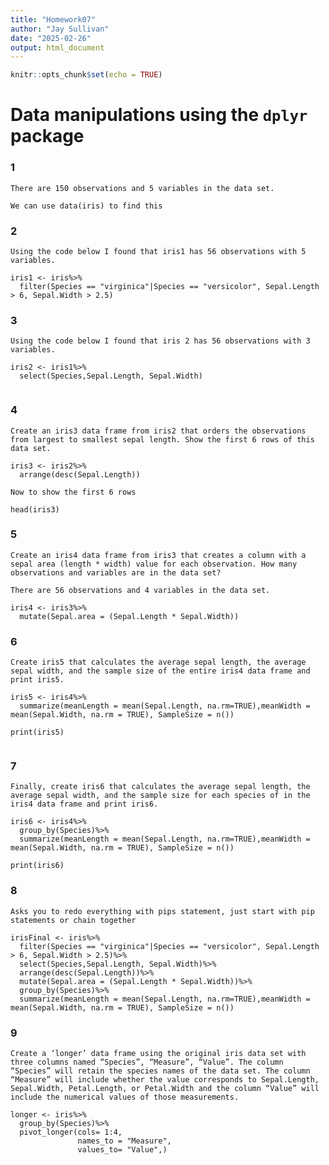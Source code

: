 ```yaml
---
title: "Homework07"
author: "Jay Sullivan"
date: "2025-02-26"
output: html_document
---
```


```r
knitr::opts_chunk$set(echo = TRUE)
```
# Data manipulations using the `dplyr` package   


### 1
```text
There are 150 observations and 5 variables in the data set.

We can use data(iris) to find this
```   


### 2
```text
Using the code below I found that iris1 has 56 observations with 5 variables.

iris1 <- iris%>%
  filter(Species == "virginica"|Species == "versicolor", Sepal.Length > 6, Sepal.Width > 2.5)

```

### 3
```text
Using the code below I found that iris 2 has 56 observations with 3 variables.

iris2 <- iris1%>%
  select(Species,Sepal.Length, Sepal.Width)
  
```
### 4
```text
Create an iris3 data frame from iris2 that orders the observations from largest to smallest sepal length. Show the first 6 rows of this data set.

iris3 <- iris2%>%
  arrange(desc(Sepal.Length))

Now to show the first 6 rows

head(iris3)

```

### 5
```text
Create an iris4 data frame from iris3 that creates a column with a sepal area (length * width) value for each observation. How many observations and variables are in the data set?

There are 56 observations and 4 variables in the data set.

iris4 <- iris3%>%
  mutate(Sepal.area = (Sepal.Length * Sepal.Width))

```


### 6
```text
Create iris5 that calculates the average sepal length, the average sepal width, and the sample size of the entire iris4 data frame and print iris5.

iris5 <- iris4%>%
  summarize(meanLength = mean(Sepal.Length, na.rm=TRUE),meanWidth = mean(Sepal.Width, na.rm = TRUE), SampleSize = n())

print(iris5)


```


### 7
```text
Finally, create iris6 that calculates the average sepal length, the average sepal width, and the sample size for each species of in the iris4 data frame and print iris6.

iris6 <- iris4%>%
  group_by(Species)%>%
  summarize(meanLength = mean(Sepal.Length, na.rm=TRUE),meanWidth = mean(Sepal.Width, na.rm = TRUE), SampleSize = n())

print(iris6)

```

### 8
```text
Asks you to redo everything with pips statement, just start with pip statements or chain together

irisFinal <- iris%>%
  filter(Species == "virginica"|Species == "versicolor", Sepal.Length > 6, Sepal.Width > 2.5)%>%
  select(Species,Sepal.Length, Sepal.Width)%>%
  arrange(desc(Sepal.Length))%>%
  mutate(Sepal.area = (Sepal.Length * Sepal.Width))%>%
  group_by(Species)%>%
  summarize(meanLength = mean(Sepal.Length, na.rm=TRUE),meanWidth = mean(Sepal.Width, na.rm = TRUE), SampleSize = n())

```


### 9
```text
Create a ‘longer’ data frame using the original iris data set with three columns named “Species”, “Measure”, “Value”. The column “Species” will retain the species names of the data set. The column “Measure” will include whether the value corresponds to Sepal.Length, Sepal.Width, Petal.Length, or Petal.Width and the column “Value” will include the numerical values of those measurements.

longer <- iris%>%
  group_by(Species)%>%
  pivot_longer(cols= 1:4,
               names_to = "Measure",
               values_to= "Value",)
```

